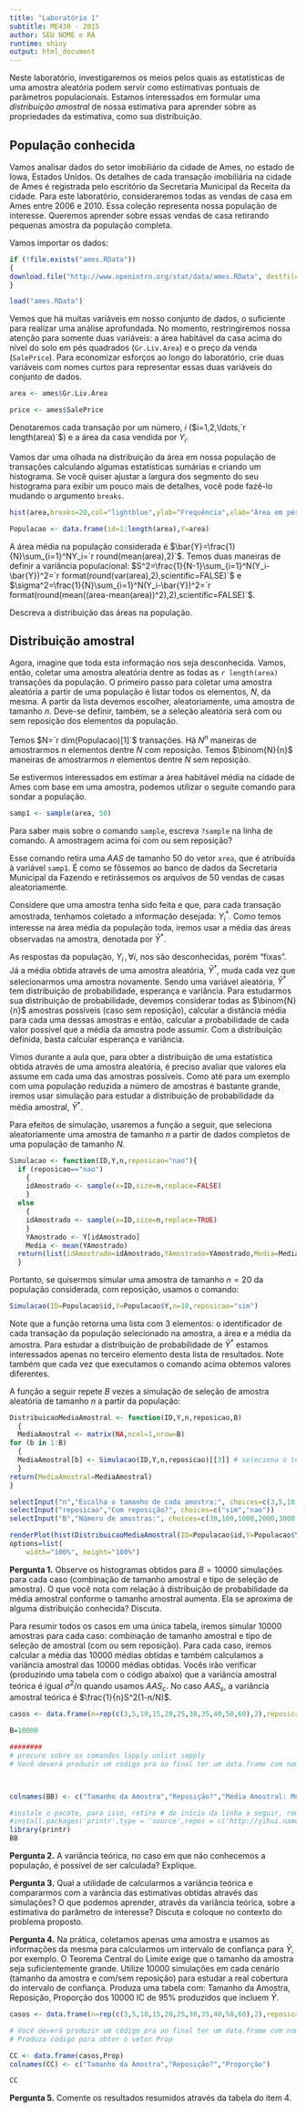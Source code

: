 ```yaml
---
title: "Laboratório 1"
subtitle: ME430 - 2015
author: SEU NOME e RA
runtime: shiny
output: html_document
---
```



Neste laboratório, investigaremos os meios pelos quais as estatísticas de uma amostra aleatória podem servir como estimativas pontuais de parâmetros populacionais. Estamos interessados em formular uma *distribuição amostral* de nossa estimativa para aprender sobre as propriedades da estimativa, como sua distribuição.

## População conhecida

Vamos analisar dados do setor imobiliário da cidade de Ames, no estado de Iowa, Estados Unidos. Os detalhes de cada transação imobiliária na cidade de Ames é registrada pelo escritório da Secretaria Municipal da Receita da cidade. Para este laboratório, consideraremos todas as vendas de casa em Ames entre 2006 e 2010. Essa coleção representa nossa população de interesse. Queremos aprender sobre essas vendas de casa retirando pequenas amostra da população completa. 

Vamos importar os dados:

```r
if (!file.exists("ames.RData"))
{
download.file("http://www.openintro.org/stat/data/ames.RData", destfile = "ames.RData")
}

load("ames.RData")
```


Vemos que há muitas variáveis em nosso conjunto de dados, o suficiente para realizar uma análise aprofundada. No momento, restringiremos nossa atenção para somente duas variáveis: a área habitável da casa acima do nível do solo em pés quadrados (`Gr.Liv.Area`) e o preço da venda (`SalePrice`). Para economizar esforços ao longo do laboratório, crie duas variáveis com nomes curtos para representar essas duas variáveis do conjunto de dados.

```r
area <- ames$Gr.Liv.Area

price <- ames$SalePrice
```

Denotaremos cada transação por um número, $i$ ($i=1,2,\ldots,`r length(area)`$) e a área da casa vendida por $Y_i$.


Vamos dar uma olhada na distribuição da área em nossa população de transações calculando algumas estatísticas sumárias e criando um histograma. Se você quiser ajustar a largura dos segmento do seu histograma para exibir um pouco mais de detalhes, você pode fazê-lo mudando o argumento `breaks`.

```r
hist(area,breaks=20,col="lightblue",ylab="Frequência",xlab="Área em pés quadrados",main= " ")

Populacao <- data.frame(id=1:length(area),Y=area)

```

A área média na população considerada é $\bar{Y}=\frac{1}{N}\sum_{i=1}^NY_i=`r round(mean(area),2)`$. Temos duas maneiras de definir a variância populacional: $S^2=\frac{1}{N-1}\sum_{i=1}^N(Y_i-\bar{Y})^2=`r format(round(var(area),2),scientific=FALSE)`$ e $\sigma^2=\frac{1}{N}\sum_{i=1}^N(Y_i-\bar{Y})^2=`r format(round(mean((area-mean(area))^2),2),scientific=FALSE)`$.

Descreva a distribuição das áreas na população.



## Distribuição amostral

Agora, imagine que toda esta informação nos seja desconhecida. Vamos, então, coletar uma amostra aleatória dentre as todas as `r length(area)` transações da população. O primeiro passo para coletar uma amostra aleatória a partir de uma população é listar todos os elementos, $N$, da mesma. A partir da lista devemos escolher, aleatoriamente, uma amostra de tamanho $n$. Deve-se definir, também, se a seleção aleatória será com ou sem reposição dos elementos da população.


Temos $N=`r dim(Populacao)[1]`$ transações. Há $N^n$ maneiras de amostrarmos $n$ elementos dentre $N$ com reposição. Temos $\binom{N}{n}$ maneiras de amostrarmos $n$ elementos dentre $N$ sem reposição.

Se estivermos interessados em estimar a área habitável média na cidade de Ames com base em uma amostra, podemos utilizar o seguite comando para sondar a população.

```r
samp1 <- sample(area, 50)
```

Para saber mais sobre o comando `sample`, escreva `?sample` na linha de comando. A amostragem acima foi com ou sem reposição?

Esse comando retira uma $AAS$ de tamanho 50 do vetor `area`, que é atribuída à variável `samp1`. É como se fôssemos ao banco de dados da Secretaria Municipal da Fazendo e retirássemos os arquivos de 50 vendas de casas aleatoriamente. 


Considere que uma amostra tenha sido feita e que, para cada transação amostrada, tenhamos coletado a informação desejada: $Y_i^*$. Como temos interesse na área média da população toda, iremos usar a média das áreas observadas na amostra, denotada por $\bar{Y}^*$.

As respostas da população, $Y_i\,,\forall i$, nos são desconhecidas, porém "fixas". Já a média obtida através de uma amostra aleatória, $\bar{Y}^*$, muda cada vez que selecionarmos uma amostra novamente. Sendo uma variável aleatória, $\bar{Y}^*$ tem distribuição de probabilidade, esperança e variância. Para estudarmos sua distribuição de probabilidade, devemos considerar todas as $\binom{N}{n}$ amostras possíveis (caso sem reposição), calcular a distância média para cada uma dessas amostras e então, calcular a probabilidade de cada valor possível que a média da amostra pode assumir. Com a distribuição definida, basta calcular esperança e variância.

Vimos durante a aula que, para obter a distribuição de uma estatística obtida através de uma amostra aleatória, é preciso avaliar que valores ela assume em cada uma das amostras possíveis. Como até para um exemplo com uma população reduzida a número de amostras é bastante grande, iremos usar simulação para estudar a distribuição de probabilidade da média amostral, $\bar{Y}^*$.

Para efeitos de simulação, usaremos a função a seguir, que seleciona aleatoriamente uma amostra de tamanho $n$ a partir de dados completos de uma população de tamanho $N$.

```r
Simulacao <- function(ID,Y,n,reposicao="nao"){
  if (reposicao=="nao")
    {
    idAmostrado <- sample(x=ID,size=n,replace=FALSE)
    }
  else
    {
    idAmostrado <- sample(x=ID,size=n,replace=TRUE)
    }
    YAmostrado <- Y[idAmostrado]
    Media <- mean(YAmostrado)
  return(list(idAmostrado=idAmostrado,YAmostrado=YAmostrado,Media=Media))
  }
```

Portanto, se quisermos simular uma amostra de tamanho $n=20$ da população considerada, com reposição, usamos o comando:

```r
Simulacao(ID=Populacao$id,Y=Populacao$Y,n=10,reposicao="sim")
```

Note que a função retorna uma lista com 3 elementos: o identificador de cada transação da população selecionado na amostra, a área e a média da amostra. Para estudar a distribuição de probabilidade de $\bar{Y}^*$ estamos interessados apenas no terceiro elemento desta lista de resultados. Note também que cada vez que executamos o comando acima obtemos valores diferentes.

A função a seguir repete $B$ vezes a simulação de seleção de amostra aleatória de tamanho $n$ a partir da população:

```r
DistribuicaoMediaAmostral <- function(ID,Y,n,reposicao,B)
  {
  MediaAmostral <- matrix(NA,ncol=1,nrow=B)
for (b in 1:B)
  {
  MediaAmostral[b] <- Simulacao(ID,Y,n,reposicao)[[3]] # seleciona o terceiro item da lista
  }
return(MediaAmostral=MediaAmostral)
}
```


```r
selectInput("n","Escolha o tamanho de cada amostra:", choices=c(3,5,10,15,20,25,30,35,40,50,60))
selectInput("reposicao","Com reposição?", choices=c("sim","nao"))
selectInput("B","Número de amostras:", choices=c(30,100,1000,2000,3000,6000,10000))
```


```r
renderPlot(hist(DistribuicaoMediaAmostral(ID=Populacao$id,Y=Populacao$Y,n=as.numeric(input$n),reposicao=input$reposicao,B=as.numeric(input$B)),main="Distribuição da Média Amostral",ylab="Frequência", xlab="Média Amostral",col="lightblue"))
options=list(
    width="100%", height="100%")
```



**Pergunta 1.** Observe os histogramas obtidos para $B=10000$ simulações para cada caso (combinação de tamanho amostral e tipo de seleção de amostra). O que você nota com relação à distribuição de probabilidade da média amostral conforme o tamanho amostral aumenta. Ela se aproxima de alguma distribuição conhecida? Discuta.




Para resumir todos os casos em uma única tabela, iremos simular 10000 amostras para cada caso: combinação de tamanho amostral e tipo de seleção de amostral (com ou sem reposição). Para cada caso, iremos calcular a média das 10000 médias obtidas e também calculamos a variância amostral das 10000 médias obtidas.
Vocês irão verificar (produzindo uma tabela com o código abaixo) que a variância amostral teórica é igual $\sigma^2/n$ quando usamos $AAS_c$. No caso $AAS_s$, a variância amostral teórica é $\frac{1}{n}S^2(1-n/N)$. 


```r
casos <- data.frame(n=rep(c(3,5,10,15,20,25,30,35,40,50,60),2),reposicao=c(rep("sim",11),rep("nao",11)))

B=10000

######## 
# procure sobre os comandos lapply unlist sapply
# Você deverá produzir um código pra ao final ter um data.frame com nome BB (veja as colunas que ele deve ter abaixo)



colnames(BB) <- c("Tamanho da Amostra","Reposição?","Média Amostral: Média das 10000 Médias", "Variância Amostral: Variância das 10000 Médias","Variância Amostral Teórica")

#instale o pacote, para isso, retire # do início da linha a seguir, rode uma vez e volte a incluir #
#install.packages('printr',type = 'source',repos = c('http://yihui.name/xran', 'http://cran.rstudio.com'))
library(printr)
BB
```

**Pergunta 2.** A variância teórica, no caso em que não conhecemos a população, é possível de ser calculada? Explique. 

**Pergunta 3.** Qual a utilidade de calcularmos a variância teórica e compararmos com a varância das estimativas obtidas através das simulações? O que podemos aprender, através da variância teórica, sobre a estimativa do parâmetro de interesse? Discuta e coloque no contexto do problema proposto.


**Pergunta 4.** Na prática, coletamos apenas uma amostra e usamos as informações da mesma para calcularmos um intervalo de confiança para $\bar{Y}$, por exemplo. O Teorema Central do Limite exige que o tamanho da amostra seja suficientemente grande. Utilize 10000 simulações em cada cenário (tamanho da amostra e com/sem reposição) para estudar a real cobertura do intervalo de confiança. Produza uma tabela com: Tamanho da Amostra, Reposição, Proporção dos 10000 IC de 95% produzidos que incluem $\bar{Y}$.


```r
casos <- data.frame(n=rep(c(3,5,10,15,20,25,30,35,40,50,60),2),reposicao=c(rep("sim",11),rep("nao",11)))

# Você deverá produzir um código pra ao final ter um data.frame com nome CC (veja as colunas que ele deve ter abaixo).
# Produza código para obter o vetor Prop

CC <- data.frame(casos,Prop)
colnames(CC) <- c("Tamanho da Amostra","Reposição?","Proporção")

CC
```

**Pergunta 5.** Comente os resultados resumidos através da tabela do item 4.



